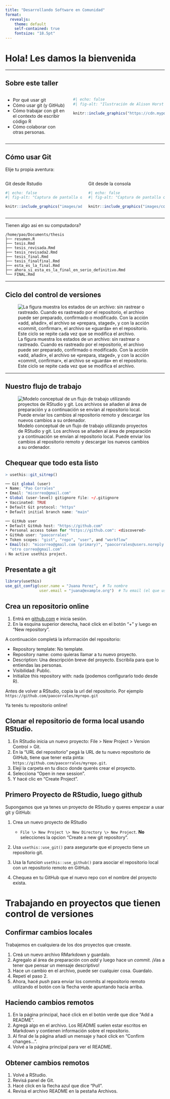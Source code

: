 ```yaml
---
title: "Desarrollando Software en Comunidad"
format: 
  revealjs:
    theme: default
    self-contained: true
    fontsize: "18.5pt"
---
```


# Hola!  Les damos la bienvenida


------------------------------------------------------------------------

## Sobre este taller

::: columns
::: {.column width="40%"}
- Por qué usar git
- Cómo usar git (y GitHub)
- Cómo trabajar con git en el contexto de escribir código R
- Cómo colaborar con otras personas.
:::

::: {.column width="60%"}
```r
#| echo: false
#| fig-alt: "Ilustración de Alison Horst que muestra el directorio de trabajo (como un edificio), cómo se añaden los archivos al área de preparación (staging) y se envían al repositorio local (otro edificio). Los envíos se transfieren y se extraen del repositorio remoto (un edificio diferente), todos conectados con flechas."

knitr::include_graphics("https://cdn.myportfolio.com/45214904-6a61-4e23-98d6-b140f8654a40/68739659-fb6f-41e8-9813-32e1de3d82c0_rw_1920.png?h=4b046efe7664ab833358c241b10bd8e6")
```
:::
:::


------------------------------------------------------------------------

## Cómo usar Git

Elije tu propia aventura:

::: columns
::: {.column width="50%"}
Git desde Rstudio

```r
#| echo: false
#| fig-alt: "Captura de pantalla del IDE RStudio para git. Muestra dos archivos añadidos al área de staging y el espacio para escribir el mensaje de commit."

knitr::include_graphics("images/add3.png")
```
:::

::: {.column width="50%"}
Git desde la consola

```r
#| echo: false
#| fig-alt: "Captura de pantalla con la consola y el paquete usethis en uso."

knitr::include_graphics("images/consola.png")
```
:::
:::

------------------------------------------------------------------------

Tienen algo asi en su computadora?

```         
/home/pao/Documents/thesis
├── resumen.R
├── tesis.Rmd
├── tesis_revisada.Rmd
├── tesis_revisada2.Rmd
├── tesis_final.Rmd
├── tesis_finalfinal.Rmd
├── esta_es_la_final.Rmd
├── ahora_si_esta_es_la_final_en_serio_definitivo.Rmd
└── FINAL.Rmd
```

------------------------------------------------------------------------

## Ciclo del control de versiones

![La figura muestra los estados de un archivo: sin rastrear o rastreado. Cuando es rastreado por el repositorio, el archivo puede ser preparado, confirmado o modificado. Con la acción «add, añadir», el archivo se «prepara, staged», y con la acción «commit, confirmar», el archivo se «guarda» en el repositorio. Este ciclo se repite cada vez que se modifica el archivo.](images/file_cycle2.png)

------------------------------------------------------------------------

## Nuestro flujo de trabajo

![Modelo conceptual de un flujo de trabajo utilizando proyectos de RStudio y git. Los archivos se añaden al área de preparación y a continuación se envían al repositorio local. Puede enviar los cambios al repositorio remoto y descargar los nuevos cambios a su ordenador.](images/local_remote.png)

## Chequear que todo esta listo

``` r
> usethis::git_sitrep()

── Git global (user) 
• Name: "Pao Corrales"
• Email: "micorreo@gmail.com"
• Global (user-level) gitignore file: ~/.gitignore
• Vaccinated: TRUE
• Default Git protocol: "https"
• Default initial branch name: "main"

── GitHub user 
• Default GitHub host: "https://github.com"
• Personal access token for "https://github.com": <discovered>
• GitHub user: "paocorrales"
• Token scopes: "gist", "repo", "user", and "workflow"
• Email(s): "micorreo@gmail.com (primary)", "paocorrales@users.noreply.github.com", and
  "otro correo@gmail.com"
ℹ No active usethis project.
```

## Presentate a git

``` r
library(usethis) 
use_git_config(user.name = "Juana Perez",  # Tu nombre
               user.email = "juana@example.org")  # Tu email (el que usaste en GitHub)
```

## Crea un repositorio online

1. Entrá en [github.com](https://github.com) e inicia sesión.
2. En la esquina superior derecha, hacé click en el botón "+" y luego en "New repository".

A continuación completá la información del repositorio:

-   Repository template: No template.
-   Repository name: como quieras llamar a tu nuevo proyecto.
-   Description: Una descripción breve del proyecto. Escribila para que lo entiendas las personas.
-   Visibilidad: Public.
-   Initialize this repository with: nada (podemos configurarlo todo desde R).

Antes de volver a RStudio, copia la url del repositorio. Por ejemplo `https://github.com/paocorrales/myrepo.git`

Ya tenés tu repositorio online!

## Clonar el repositorio de forma local usando RStudio.

1.  En RStudio inicia un nuevo proyecto: File \> New Project \> Version Control \> Git. 
2. En la "URL del repositorio" pegá la URL de tu nuevo repositorio de GitHub, tiene que tener esta pinta: `https://github.com/paocorrales/myrepo.git`.
3.  Elejí la carpeta en tu disco donde querés crear el proyecto.
4.  Selecciona "Open in new session".
5.  Y hacé clic en "Create Project".

## Primero Proyecto de RStudio, luego github

Supongamos que ya tenes un proyecto de RStudio y queres empezar a usar git y GitHub:

1. Crea un nuevo proyecto de RStudio 
   - `File \> New Project \> New Directory \> New Project`. **No** selecciones la opcion "Create a new git repository".

2. Usa `usethis::use_git()` para asegurarte que el proyecto tiene un repositorio git.

3. Usa la funcion `usethis::use_github()` para asociar el repositorio local con un repositorio remoto en GitHub.

4. Chequea en tu GitHub que el nuevo repo con el nombre del proyecto exista. 

# Trabajando en proyectos que tienen control de versiones

## Confirmar cambios locales

Trabajemos en cualquiera de los dos proyectos que creaste.

1.  Creá un nuevo archivo RMarkdown y guardalo.
2.  Agregalo al área de preparación con *add* y luego hace un *commit*. ¡Vas a tener que pensar un mensaje descriptivo!
3.  Hace un cambio en el archivo, puede ser cualquier cosa. Guardalo.
4.  Repetí el paso 2.
5.  Ahora, hacé *push* para enviar los commits al repositorio remoto utilizando el botón con la flecha verde apuntando hacia arriba.

## Haciendo cambios remotos

1.  En la página principal, hacé click en el botón verde que dice "Add a README".
2.  Agregá algo en el archivo. Los README suelen estar escritos en Markdown y contienen información sobre el repositorio.
3.  Al final de la página añadí un mensaje y hacé click en "Confirm changes...".
4.  Volvé a la página principal para ver el README.

## Obtener cambios remotos

1.  Volvé a RStudio.
2.  Revisá panel de Git.
3.  Hacé click en la flecha azul que dice "Pull".
4.  Revisá el archivo README en la pestaña Archivos.



